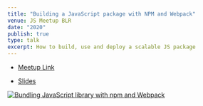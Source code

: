 ```yaml
---
title: "Building a JavaScript package with NPM and Webpack"
venue: JS Meetup BLR
date: "2020"
publish: true
type: talk
excerpt: How to build, use and deploy a scalable JS package
---
```


- [Meetup Link](https://www.meetup.com/JavaScriptMeetup/events/274727554/)

- [Slides](https://varundey.me/talk/Building%20JS%20package/)

[![Bundling JavaScript library with npm and Webpack](https://img.youtube.com/vi/mlDTK-Gn6hQ/0.jpg)](https://youtu.be/mlDTK-Gn6hQ)
